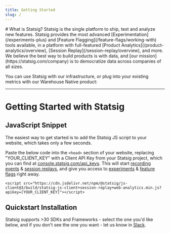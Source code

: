```yaml
---
title: Getting Started
slug: /
---
```



<Styles />
# What is Statsig?
Statsig is the single platform to ship, test and analyze new features. Statsig provides the most advanced [Experimentation](/experiments-plus) and [Feature Flagging](/feature-flags/working-with) tools available, in a platform with full-featured [Product Analytics](/product-analytics/overview), [Session Replay](/session-replay/overview), and more. We believe the best way to build products is with data, and [our mission](https://statsig.com/company) is to democratize data across companies of all sizes. 

You can use Statsig with our infrastructure, or plug into your existing metrics with our Warehouse Native product:

<ImportantConcepts />

<hr />

# Getting Started with Statsig
## JavaScript Snippet

The easiest way to get started is to add the Statsig JS script to your website, which takes only a few seconds. 

Paste the below code into the `<head>` section of your website, replacing "YOUR_CLIENT_KEY" with a Client API Key from your Statsig project, which you can find at [console.statsig.com/api_keys](https://console.statsig.com/api_keys). This will start [recording events](/webanalytics/overview) & [session replays](/session-replay/overview), and give you access to [experiments](/experiments-plus) & [feature flags](/feature-flags/working-with) right away.

```
<script src="https://cdn.jsdelivr.net/npm/@statsig/js-client@3/build/statsig-js-client+session-replay+web-analytics.min.js?apikey=[YOUR_CLIENT_KEY]"></script>
```

## Quickstart Installation

Statsig supports >30 SDKs and Frameworks - select the one you'd like below, and if you don't see the one you want - let us know in [Slack](https://statsig.com/slack).

<SDKAndFrameworks />
